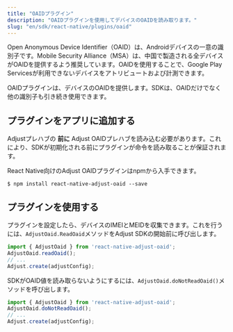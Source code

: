 ```yaml
---
title: "OAIDプラグイン"
description: "OAIDプラグインを使用してデバイスのOAIDを読み取ります。"
slug: "en/sdk/react-native/plugins/oaid"
---
```

Open Anonymous Device Identifier（OAID）は、Androidデバイスの一意の識別子です。Mobile Security Alliance（MSA）は、中国で製造される全デバイスがOAIDを提供するよう推奨しています。OAIDを使用することで、Google Play Servicesが利用できないデバイスをアトリビュートおよび計測できます。

OAIDプラグインは、デバイスのOAIDを提供します。SDKは、OAIDだけでなく他の識別子も引き続き使用できます。

プラグインをアプリに追加する
--------------

<callout type="note"> 

Adjustプレハブの **前に** Adjust OAIDプレハブを読み込む必要があります。これにより、SDKが初期化される前にプラグインが命令を読み取ることが保証されます。
</Callout> 

React Native向けのAdjust OAIDプラグインはnpmから入手できます。

```console
$ npm install react-native-adjust-oaid --save
```

プラグインを使用する
----------

プラグインを設定したら、デバイスのIMEIとMEIDを収集できます。これを行うには、`AdjustOaid.ReadOaid`メソッドをAdjust SDKの開始前に呼び出します。

```jsx
import { AdjustOaid } from 'react-native-adjust-oaid';
AdjustOaid.readOaid();
// ...
Adjust.create(adjustConfig);
```

SDKがOAID値を読み取らないようにするには、`AdjustOaid.doNotReadOaid()`メソッドを呼び出します。

```jsx
import { AdjustOaid } from 'react-native-adjust-oaid';
AdjustOaid.doNotReadOaid();
// ...
Adjust.create(adjustConfig);
```

